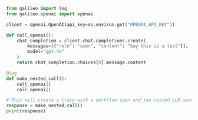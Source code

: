 ```python Python
from galileo import log
from galileo.openai import openai

client = openai.OpenAI(api_key=os.environ.get("OPENAI_API_KEY"))

def call_openai():
    chat_completion = client.chat.completions.create(
        messages=[{"role": "user", "content": "Say this is a test"}], 
        model="gpt-4o"
    )
    return chat_completion.choices[0].message.content

@log
def make_nested_call():
    call_openai()
    call_openai()

# This will create a trace with a workflow span and two nested LLM spans
response = make_nested_call()
print(response) 
```
